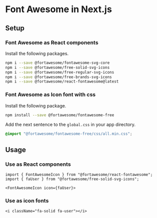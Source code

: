 # Font Awesome in Next.js

## Setup

### Font Awesome as React components

Install the following packages.

```sh
npm i --save @fortawesome/fontawesome-svg-core
npm i --save @fortawesome/free-solid-svg-icons
npm i --save @fortawesome/free-regular-svg-icons
npm i --save @fortawesome/free-brands-svg-icons
npm i --save @fortawesome/react-fontawesome@latest
```

### Font Awesome as Icon font with css

Install the following package.

```sh
npm install --save @fortawesome/fontawesome-free
```

Add the next sentence to the `global.css` in your app directory.

```css
@import "@fortawesome/fontawesome-free/css/all.min.css";
```

## Usage

### Use as React components

```tsx
import { FontAwesomeIcon } from "@fortawesome/react-fontawesome";
import { faUser } from "@fortawesome/free-solid-svg-icons";

<FontAwesomeIcon icon={faUser}>
```

### Use as icon fonts

```tsx
<i className="fa-solid fa-user"></i>
```
